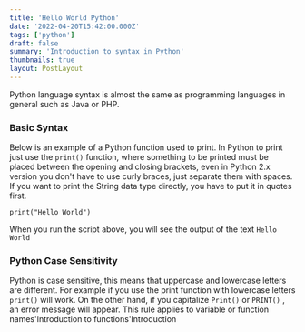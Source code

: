 ```yaml
---
title: 'Hello World Python'
date: '2022-04-20T15:42:00.000Z'
tags: ['python']
draft: false
summary: 'Introduction to syntax in Python'
thumbnails: true
layout: PostLayout
---
```


Python language syntax is almost the same as programming languages ​​in general such as Java or PHP.

### Basic Syntax

Below is an example of a Python function used to print. In Python to print just use the `print()` function, where something to be printed must be placed between the opening and closing brackets, even in Python 2.x version you don't have to use curly braces, just separate them with spaces.
If you want to print the String data type directly, you have to put it in quotes first.

```
print("Hello World")
```

When you run the script above, you will see the output of the text `Hello World`

### Python Case Sensitivity

Python is case sensitive, this means that uppercase and lowercase letters are different. For example if you use the print function with lowercase letters `print()` will work. On the other hand, if you capitalize `Print()` or `PRINT()` , an error message will appear.
This rule applies to variable or function names'Introduction to functions'Introduction
